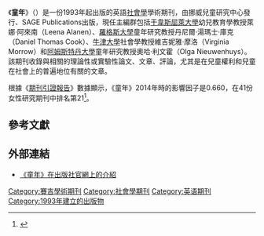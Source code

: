 {{Infobox journal
| title = 童年<br>Childhood 
| cover = [[File:Childhood_(journal)_front_cover.jpg|File:Childhood (journal) front cover.jpg]]
| editors = 萊娜·阿來南<br>丹尼爾·湯瑪士·庫克<br>維吉妮雅·摩洛<br>奧哈·利文霍
| discipline = {{Link-en|童年研究|Childhood studies}}
| language= 英語
| formernames =
| abbreviation = Childhood
| publisher = 挪威兒童研究中心發行、[[賽吉出版公司|賽吉出版公司]]
| country =
| frequency = 季刊
| history = 1993年－現在
| openaccess =
| license =
| impact = 0.660
| impact-year = 2014
| website = http://www.uk.sagepub.com/journals/Journal200932
| link1 = http://chd.sagepub.com/content/current
| link1-name = 線上閱讀
| link2 = http://chd.sagepub.com/content/by/year
| link2-name = 線上閱讀
| link3 = http://www.ntnu.edu/noseb
| link3-name = Norwegian Centre for Child Research
| JSTOR =
| OCLC = 41963991
| LCCN = 94645087
| CODEN = 
| ISSN = 0907-5682
| eISSN = 
}}
《'''童年'''》（''{{lang|en|Childhood}}''）是一份1993年起出版的英語[[社會學|社會學]]學術期刊，由挪威兒童研究中心發行、SAGE Publications出版，現任主編群包括[[于韋斯屈萊大學|于韋斯屈萊大學]]幼兒教育學教授萊娜·阿來南（Leena Alanen）、[[羅格斯大學|羅格斯大學]]童年研究教授丹尼爾·湯瑪士·庫克（Daniel Thomas Cook）、[[牛津大學|牛津大學]]社會學教授維吉妮雅·摩洛（Virginia Morrow）和[[阿姆斯特丹大學|阿姆斯特丹大學]]童年研究教授奧哈·利文霍（Olga Nieuwenhuys）。該期刊收錄與{{Link-en|童年研究|Childhood studies}}相關的理論性或實驗性論文、文章、評論，尤其是在兒童權利和兒童在社會上的普遍地位有關的文章。

根據《[[期刊引證報告|期刊引證報告]]》數據顯示，《童年》2014年時的影響因子是0.660，在41份女性研究期刊中排名第21<ref name=WoS>{{cite book |year=2015 |chapter=Journals Ranked by Impact: Social Sciences, Interdisciplinary |title=2014 Journal Citation Reports |publisher=[[湯森路透|Thomson Reuters]] |edition=Social Sciences |accessdate=2015-12-10 |series=Web of Science |language=en |postscript=.}}</ref>。

== 參考文獻 ==
{{reflist}}

== 外部連結 ==
* [https://web.archive.org/web/20040821190730/http://chd.sagepub.com/ 《童年》在出版社官網上的介紹] {{en}}

[[Category:賽吉學術期刊|Category:賽吉學術期刊]]
[[Category:社會學期刊|Category:社會學期刊]]
[[Category:英语期刊|Category:英语期刊]]
[[Category:1993年建立的出版物|Category:1993年建立的出版物]]